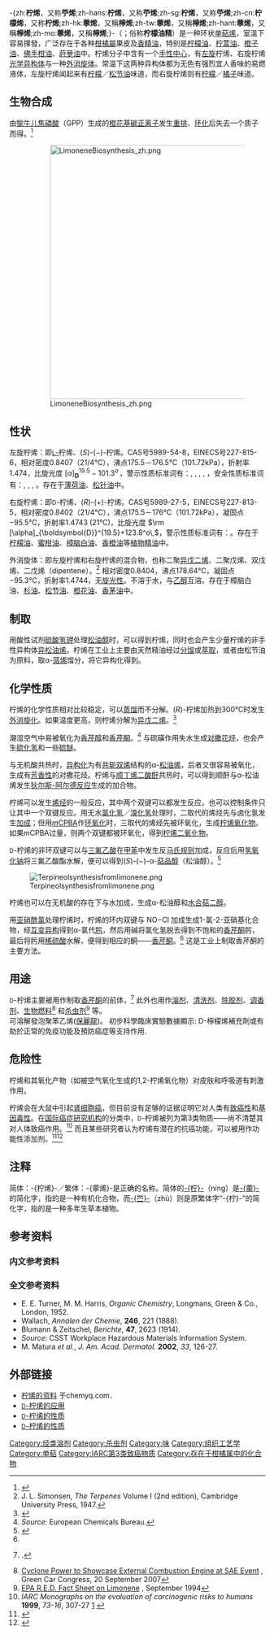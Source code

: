 {{Chembox
|   Name = <small>D</small>-柠烯
|   NameEn = Limonene
|   ImageFileL1 = Limonene-2D-skeletal.png
|   ImageSizeL1 = 70px
|   ImageNameL1 = (R)-柠烯的结构式
|   ImageFileR1 = Limonene-3D-sticks.png
|   ImageSizeR1 = 120px
|   ImageNameR1 = 柠烯 棍棒模型
|   IUPACName = 1-methyl-4-prop-1-en-2-yl-cyclohexene
|   IUPACNameZh = 1-甲基-4-(1-甲基乙烯基)-环己烯
|   OtherNames = -{薴}-烯、-{苧}-烯、柠檬油精、<br>柠檬烯、双戊烯
| Section1 = {{Chembox Identifiers
| CASNo = 5989-27-5
| CASNo_Comment =  (''R'')
| CASNo_Ref = {{cascite|changed|CAS}}
| CASNo1 = 138-86-3
| CASNo1_Comment =  (''R''/''S'')
| CASNo1_Ref = {{cascite|changed|CAS}}
| CASNo2 = 5989-54-8
| CASNo2_Comment =  (''S'')
| CASNo2_Ref = {{cascite|changed|CAS}}
|  SMILES  =  CC(=C)[C@@H]1CCC(=CC1)C
|  EINECS  =  227-813-5
|  ChEBI_Ref  = {{ebicite|correct|EBI}}|  ChEBI  =  15384
|  ChemSpiderID_Ref  = {{chemspidercite|correct|chemspider}}|  ChemSpiderID  =  20939
|  ChemSpiderID_Comment  =  (''R''/''S'')
|  ChemSpiderID1_Ref  = {{chemspidercite|correct|chemspider}}|  ChemSpiderID1  =  388386
|  ChemSpiderID1_Comment  =  (''S'')
|  ChemSpiderID2_Ref  = {{chemspidercite|correct|chemspider}}|  ChemSpiderID2  =  389747
|  ChemSpiderID2_Comment  =  (''R'')
|  PubChem  =  22311
|  PubChem_Comment  =  (''R''/''S'')
|  PubChem1  =  439250
|  PubChem1_Comment  =  (''S'')
|  UNII_Ref  = {{fdacite|changed|FDA}}|  UNII  =  9MC3I34447
|  UNII_Comment  =  (''R''/''S'')
|  UNII1_Ref  = {{fdacite|changed|FDA}}|  UNII1  =  GFD7C86Q1W
|  UNII1_Comment  =  (''R'')
|  UNII2_Ref  = {{fdacite|changed|FDA}}|  UNII2  =  47MAJ1Y2NE
|  UNII2_Comment  =  (''S'')
|  KEGG_Ref  = {{keggcite|correct|kegg}}|  KEGG  =  D00194
|  ChEMBL_Ref  = {{ebicite|changed|EBI}}|  ChEMBL  =  449062
|  ChEMBL_Comment  =  (''R'')
|  InChI  =  1/C10H16/c1-8(2)10-6-4-9(3)5-7-10/h4,10H,1,5-7H2,2-3H3
|  InChIKey  =  XMGQYMWWDOXHJM-UHFFFAOYAC
|  StdInChI_Ref  = {{stdinchicite|correct|chemspider}}|  StdInChI  =  1S/C10H16/c1-8(2)10-6-4-9(3)5-7-10/h4,10H,1,5-7H2,2-3H3
|  StdInChIKey_Ref  = {{stdinchicite|correct|chemspider}}|  StdInChIKey  =  XMGQYMWWDOXHJM-UHFFFAOYSA-N
}}
| Section2 = {{Chembox Properties
|   Formula = C<sub>10</sub>H<sub>16</sub>
|   MolarMass = 136.24 
|   Appearance = 无色液体，左旋异构体有柠檬气味，右旋异构体有柑橘气味
|   MeltingPt = -74.35 °C
|   BoilingPt = 176 °C
|   Density = 0.8411 g/cm<sup>3</sup>
|   Solubility = 难溶于水
|   Optical Rotation = 87° - 102°
  }}
| Section7 = {{Chembox Hazards
|   FlashPt = 50 °C
| RPhrases = {{R10}}, {{R38}}, {{R43}}, {{R50/53}}
| SPhrases = {{S2}}, {{S24}}, {{S37}}, {{S60}}, {{S61}}
  }}
}}
-{zh:'''柠烯'''，又称'''苧烯''';zh-hans:'''柠烯'''，又称'''苧烯''';zh-sg:'''柠烯'''，又称'''苧烯''';zh-cn:'''柠檬烯'''，又称'''柠烯''';zh-hk:'''薴烯'''，又稱'''檸烯''';zh-tw:'''薴烯'''，又稱'''檸烯''';zh-hant:'''薴烯'''，又稱'''檸烯''';zh-mo:'''薴烯'''，又稱'''檸烯''';}-（{{lang-en|Limonene}}；俗称'''柠檬油精'''）是一种环状[[单萜|单]][[萜烯|萜烯]]，室溫下容易揮發，广泛存在于各种[[柑橘屬|柑橘屬]]果皮及[[香精油|香精油]]，特别是[[柠檬油|柠檬油]]、[[柠蒿油|柠蒿油]]、[[橙子油|橙子油]]、[[佛手柑油|佛手柑油]]、[[莳萝油|莳萝油]]中。柠烯分子中含有一个[[手性中心|手性中心]]，有[[左旋|左旋]]柠烯、右旋柠烯[[光学异构体|光学异构体]]与一种[[外消旋体|外消旋体]]。常温下这两种异构体都为无色有强烈宜人香味的易燃液体，左旋柠烯闻起来有[[柠檬|柠檬]]／[[松节油|松节油]]味道，而右旋柠烯则有[[柠檬|柠檬]]／[[橘子|橘子]]味道。

==生物合成==
由[[牻牛儿焦磷酸|牻牛儿焦磷酸]]（GPP）生成的[[橙花基|橙花基]][[碳正离子|碳正离子]]发生[[重排|重排]]、[[环化|环化]]后失去一个质子而得。<ref>{{cite book en|author=Mann, J. C.; Hobbs, J. B.; Banthorpe, D. V.; Harborne, J. B. |title=Natural products: their chemistry and biological significance |publisher=Longman Scientific & Technical |location=Harlow, Essex, England |year=1994 |pages = 308–309|isbn=0-582-06009-5}}</ref>

:[[Image:LimoneneBiosynthesis_zh.png|500px]]

==性状==
左旋柠烯：即[[甘油醛|<small>L</small>-]]柠烯、(''S'')-(−)-柠烯。CAS号5989-54-8，EINECS号227-815-6，相对密度0.8407（21/4℃），沸点175.5－176.5℃（101.72kPa），折射率1.474，比旋光度 <math>[\alpha]_{\boldsymbol{D}}^{19.5} - 101.3^o\,</math>，警示性质标准词有：{{R10}}, {{R38}}, {{R43}}, {{R50}}, {{R53}}，安全性质标准词有：{{S24}}, {{S37}}, {{S60}}, {{S61}}。存在于[[薄荷油|薄荷油]]、[[松针油|松针油]]中。

右旋柠烯：即<small>D</small>-柠烯、(''R'')-(+)-柠烯。CAS号5989-27-5，EINECS号227-813-5，相对密度0.8402（21/4℃），沸点175.5－176℃（101.72kPa），凝固点−95.5℃，折射率1.4743 (21℃)，比旋光度 <math>\rm [\alpha]_{\boldsymbol{D}}^{19.5}+123.8^o\,</math>，警示性质标准词有：{{R22}}。存在于[[柠檬油|柠檬油]]、[[蜜柑油|蜜柑油]]、[[樟脑白油|樟脑白油]]、[[香橙油|香橙油]]等[[植物精油|植物精油]]中。

外消旋体：即左旋柠烯和右旋柠烯的混合物，也称二聚[[异戊二烯|异戊二烯]]、二聚戊烯、双戊烯、二戊烯（dipentene）。<ref>J. L. Simonsen, ''The Terpenes'' Volume I (2nd edition), Cambridge University Press, 1947.</ref> 相对密度0.8404，沸点178.64℃，凝固点−95.3℃，折射率1.4744，无[[旋光性|旋光性]]。不溶于水，与[[乙醇|乙醇]]互溶。存在于樟脑白油、[[杉油|杉油]]、[[松节油|松节油]]、[[橙花油|橙花油]]、[[香茅油|香茅油]]中。

==制取==
用酸性试剂[[硫酸氢钾|硫酸氢钾]]处理[[松油醇|松油醇]]时，可以得到柠烯，同时也会产生少量柠烯的非手性异构体[[异松油烯|异松油烯]]。柠烯在工业上主要由天然精油经过[[分馏|分馏]]或[[萃取|萃取]]，或者由松节油为原料，取α-[[蒎烯|蒎烯]]馏分，将它异构化得到。

==化学性质==
柠烯的化学性质相对比较稳定，可以[[蒸馏|蒸馏]]而不分解。(''R'')-柠烯加热到300℃时发生[[外消旋化|外消旋化]]。如果温度更高，则柠烯分解为[[异戊二烯|异戊二烯]]。<ref>{{cite journal en| author = H. Pakdela, D. Panteaa and C. Roy | journal = [[Journal_of_Analytical_and_Applied_Pyrolysis|Journal of Analytical and Applied Pyrolysis]] | volume = 57 | issue = 1 |  year = 2001 | pages = 91–107
 | doi = 10.1016/S0165-2370(00)00136-4
 | title = Production of dl-limonene by vacuum pyrolysis of used tires}}</ref>

潮湿空气中易被氧化为[[香芹醇|香芹醇]]和[[香芹酮|香芹酮]]。<ref>''Source'': European Chemicals Bureau.</ref> 与硫磺作用失水生成[[对异丙基甲苯|对撒花烃]]，也会产生[[硫化氢|硫化氢]]和一些[[硫醚|硫醚]]。

与无机酸共热时，[[异构化|异构化]]为有[[共轭系统|共轭]][[双烯|双烯]]结构的α-[[松油烯|松油烯]]，后者又很容易被氧化，生成有[[芳香性|芳香性]]的对撒花烃。柠烯与[[顺丁烯二酸酐|顺丁烯二酸酐]]共热时，可以得到顺酐与α-松油烯发生[[狄尔斯-阿尔德反应|狄尔斯-阿尔德反应]]生成的加合物。

柠烯可以发生[[烯烃|烯烃]]的一般反应，其中两个双键可以都发生反应，也可以控制条件只让其中一个双键反应。用无水[[氯化氢|氯化氢]]／[[溴化氢|溴化氢]]处理时，二取代的烯烃先与卤化氢发生[[加成|加成]]；但用[[mCPBA|''m''CPBA]]作[[环氧化|环氧化]]时，三取代的烯烃先被环氧化，生成[[柠烯氧化物|柠烯氧化物]]。如果''m''CPBA过量，则两个双键都被环氧化，得到[[柠烯二氧化物|柠烯二氧化物]]。

<small>D</small>-柠烯的非环双键可以与[[三氟乙酸|三氟乙酸]]在[[甲苯|甲苯]]中发生反[[马氏规则|马氏规则]]加成，反应后用[[氢氧化钠|氢氧化钠]]将三氟乙酸酯水解，便可以得到(''S'')-(−)-α-[[萜品醇|萜品醇]]（松油醇）。<ref>{{cite journal en|first=Yoshifumi|last=Yuasa|coauthor=Yoko Yuasa|title=A Practical Synthesis of <small>D</small>-Terpineol via Markovnikov Addition of <small>D</small>-Limonene Using Trifluoroacetic Acid|journal=Org. Process Res. Dev.|year=2006|volume=10|issue=6|pages=1231 - 1232|doi=10.1021/op068012d}}</ref>

[[File:Terpineolsynthesisfromlimonene.png|center]]

柠烯也可以在无机酸的存在下与水加成，生成α-松油醇和[[水合萜二醇|水合萜二醇]]。

用[[亚硝酰氯|亚硝酰氯]]处理柠烯时，柠烯的环内双键与 NO−Cl 加成生成1-氯-2-亚硝基化合物，经[[互变异构|互变异构]]得到α-氯代[[肟|肟]]，然后用碱将氯化氢脱去得到不饱和的[[香芹酮|香芹酮]]肟，最后将肟用[[稀硫酸|稀硫酸]]水解，便得到相应的酮——[[香芹酮|香芹酮]]。<ref name=Ullmann/> 这是工业上制取香芹酮的主要方法。

==用途==
<small>D</small>-柠烯主要被用作制取[[香芹酮|香芹酮]]的前体，<ref name=Ullmann>{{cite book en|first=Karl-Georg|last=Fahlbusch|coauthors=Franz-Josef Hammerschmidt, Johannes Panten, Wilhelm Pickenhagen, Dietmar Schatkowski, Kurt Bauer, Dorothea Garbe, Horst Surburg|title="Flavors and Fragrances" in Ullmann's Encyclopedia of Industrial Chemistry|year=2002|publisher=Wiley-VCH, Weinheim}} {{DOI|10.1002/14356007.a11_141}}.</ref> 此外也用作[[溶剂|溶剂]]、[[清洗剂|清洗剂]]、[[除胶剂|除胶剂]]、[[调香剂|调香剂]]、[[生物燃料|生物燃料]]<ref>[http://www.greencarcongress.com/2007/09/cyclone-power-t.html Cyclone Power to Showcase External Combustion Engine at SAE Event] {{Wayback|url=http://www.greencarcongress.com/2007/09/cyclone-power-t.html |date=20201124141420 }}, Green Car Congress, 20 September 2007</ref> 和[[杀虫剂|杀虫剂]]<ref>[http://www.epa.gov/oppsrrd1/REDs/factsheets/3083fact.pdf EPA R.E.D. Fact Sheet on Limonene] {{Wayback|url=http://www.epa.gov/oppsrrd1/REDs/factsheets/3083fact.pdf |date=20141016105352 }}, September 1994</ref> 等。
<br>可溶解發泡聚苯乙烯([[保麗龍|保麗龍]])。
初步科學臨床實驗數據顯示: D-檸檬烯補充劑或有助於正常的免疫功能及預防癌症等支持作用.

==危险性==
柠烯和其氧化产物（如被空气氧化生成的1,2-柠烯氧化物）对皮肤和呼吸道有刺激作用。

柠烯会在大鼠中引起[[肾细胞癌|肾细胞癌]]，但目前没有足够的证据证明它对人类有[[致癌性|致癌性]]和[[基因毒性|基因毒性]]。在[[国际癌症研究机构|国际癌症研究机构]]的分类中，<small>D</small>-柠烯被列为第3类物质——尚不清楚其对人体致癌作用。<ref name = iarc>''IARC Monographs on the evaluation of carcinogenic risks to humans'' '''1999''', ''73-16'', 307-27 [http://monographs.iarc.fr/ENG/Monographs/vol73/mono73-16.pdf] {{Wayback|url=http://monographs.iarc.fr/ENG/Monographs/vol73/mono73-16.pdf |date=20170201195011 }}</ref> 而且某些研究者认为柠烯有潜在的抗癌功能，可以被用作功能性添加剂。<ref>{{cite journal en |author=Crowell PL |title=Prevention and therapy of cancer by dietary monoterpenes |journal=J. Nutr. |volume=129 |issue=3 |pages=775S–778S |pmid=10082788 |doi= |url=http://jn.nutrition.org/cgi/pmidlookup?view=long&pmid=10082788 |date=1999年3月 }}{{dead link|date=2018年1月 |bot=InternetArchiveBot |fix-attempted=yes }}</ref><ref>{{cite journal en |author=Tsuda H, Ohshima Y, Nomoto H, ''et al'' |title=Cancer prevention by natural compounds |journal=Drug Metab. Pharmacokinet. |volume=19 |issue=4 |pages=245–63 |pmid=15499193 |doi= |url=http://www.jstage.jst.go.jp/article/dmpk/19/4/19_245/_article |date=2004年8月 |access-date=2009-05-02 |archive-date=2009-01-13 |archive-url=https://web.archive.org/web/20090113115457/http://www.jstage.jst.go.jp/article/dmpk/19/4/19_245/_article |dead-url=no }}</ref>

==注释==
简体：-{柠烯}-／繁体：-{薴烯}-是正确的名称。简体的[[wikt:柠|-{柠}-]]（níng）是[[wikt:薴|-{薴}-]]的简化字，指的是一种有机化合物，而[[wikt:苎|-{苎}-]]（zhù）则是原繁体字“-{柠}-”的简化字，指的是一种多年生草本植物。

==参考资料==
===内文参考资料===
{{reflist}}

===全文参考资料===
<div class="references-small">
* E. E. Turner, M. M. Harris, ''Organic Chemistry'', Longmans, Green & Co., London, 1952.
* Wallach, ''Annalen der Chemie'', '''246''', 221 (1888).
* Blumann & Zeitschel, ''Berichte'', '''47''', 2623 (1914).
* ''Source'': CSST Workplace Hazardous Materials Information System.
* M. Matura ''et al.'', ''J. Am. Acad. Dermatol.'' '''2002''', ''33'', 126-27.</div>

==外部链接==
* [http://www.chemyq.com/xz/xz12/113903xeecu.htm 柠烯的资料] {{Wayback|url=http://www.chemyq.com/xz/xz12/113903xeecu.htm |date=20190820172545 }}于chemyq.com．
* [http://www.hxchem.net/hyselldetail.php?id=855183&user=shncitrus <small>D</small>-柠烯的应用] {{Wayback|url=http://www.hxchem.net/hyselldetail.php?id=855183&user=shncitrus |date=20190823114124 }}
* [https://web.archive.org/web/20050924102614/http://www.biochemcorp.com/dlimonene2.htm <small>D</small>-柠烯的性质]{{en icon}}
* [http://www.epa.gov/iris/subst/0682.htm#refinhal <small>D</small>-柠烯的性质] {{Wayback|url=http://www.epa.gov/iris/subst/0682.htm#refinhal |date=20150216012438 }}{{en icon}}

{{杀虫剂}}

[[Category:烃类溶剂|Category:烃类溶剂]]
[[Category:杀虫剂|Category:杀虫剂]]
[[Category:味|Category:味]]
[[Category:组织工艺学|Category:组织工艺学]]
[[Category:单萜|Category:单萜]]
[[Category:IARC第3类致癌物质|Category:IARC第3类致癌物质]]
[[Category:存在于柑橘属中的化合物|Category:存在于柑橘属中的化合物]]